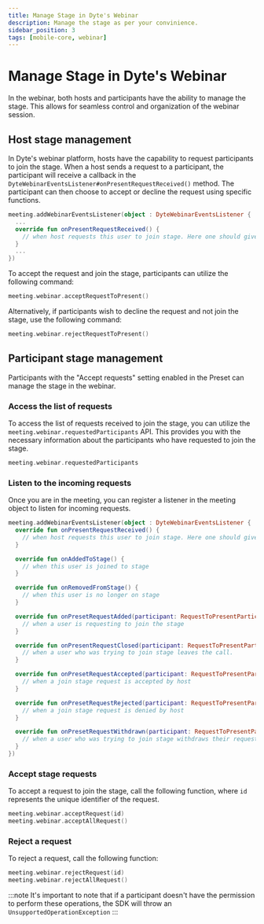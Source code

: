 ```yaml
---
title: Manage Stage in Dyte's Webinar
description: Manage the stage as per your convinience.
sidebar_position: 3
tags: [mobile-core, webinar]
---
```


# Manage Stage in Dyte's Webinar

In the webinar, both hosts and participants have the ability to manage the stage. This allows for seamless control and organization of the webinar session.

## Host stage management

In Dyte's webinar platform, hosts have the capability to request participants to join the stage. When a host sends a request to a participant, the participant will receive a callback in the `DyteWebinarEventsListener#onPresentRequestReceived()` method. The participant can then choose to accept or decline the request using specific functions.
```kotlin
meeting.addWebinarEventsListener(object : DyteWebinarEventsListener {
  ...
  override fun onPresentRequestReceived() {
    // when host requests this user to join stage. Here one should give choice to either accept the request or decline it.
  }
  ...
})
```

To accept the request and join the stage, participants can utilize the following command:
```kotlin
meeting.webinar.acceptRequestToPresent()
```

Alternatively, if participants wish to decline the request and not join the stage, use the following command:
```kotlin
meeting.webinar.rejectRequestToPresent()
```

## Participant stage management

Participants with the "Accept requests" setting enabled in the Preset can manage the stage in the webinar.

### Access the list of requests

To access the list of requests received to join the stage, you can utilize the `meeting.webinar.requestedParticipants` API. This provides you with the necessary information about the participants who have requested to join the stage.

```kotlin
meeting.webinar.requestedParticipants
```

### Listen to the incoming requests

Once you are in the meeting, you can register a listener in the meeting object to listen for incoming requests.

```kotlin
meeting.addWebinarEventsListener(object : DyteWebinarEventsListener {
  override fun onPresentRequestReceived() {
    // when host requests this user to join stage. Here one should give choice to either accept the request or decline it.
  }

  override fun onAddedToStage() {
    // when this user is joined to stage
  }

  override fun onRemovedFromStage() {
    // when this user is no longer on stage
  }

  override fun onPresetRequestAdded(participant: RequestToPresentParticipant) {
    // when a user is requesting to join the stage
  }

  override fun onPresentRequestClosed(participant: RequestToPresentParticipant) {
    // when a user who was trying to join stage leaves the call.
  }

  override fun onPresetRequestAccepted(participant: RequestToPresentParticipant) {
    // when a join stage request is accepted by host
  }

  override fun onPresetRequestRejected(participant: RequestToPresentParticipant) {
    // when a join stage request is denied by host
  }

  override fun onPresetRequestWithdrawn(participant: RequestToPresentParticipant) {
    // when a user who was trying to join stage withdraws their request to join.
  }
})
```

### Accept stage requests

To accept a request to join the stage, call the following function, where `id` represents the unique identifier of the request.

```kotlin
meeting.webinar.acceptRequest(id)
meeting.webinar.acceptAllRequest()
```

### Reject a request

To reject a request, call the following function:

```kotlin
meeting.webinar.rejectRequest(id)
meeting.webinar.rejectAllRequest()
```

:::note
It's important to note that if a participant doesn't have the permission to perform these operations, the SDK will throw an `UnsupportedOperationException`
:::